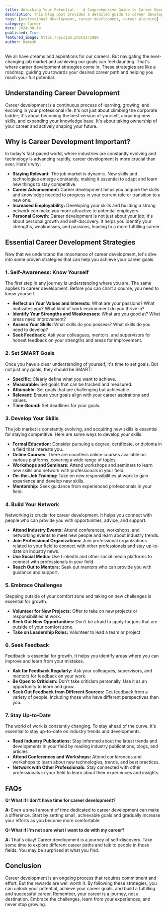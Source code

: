 ```yaml
---
title: Unlocking Your Potential -  A Comprehensive Guide to Career Development Strategies
description: This blog post provides a detailed guide to career development strategies, covering self-awareness, goal setting, skill development, networking, embracing challenges, seeking feedback, and staying up-to-date. Learn how to take control of your career and achieve your goals.
tags: [professional development, career development, career planning]
category: Career
date: 2024-08-14
published: True
featured_image: https://picsum.photos/1080
author: Ramesh
---
```



We all have dreams and aspirations for our careers. But navigating the ever-changing job market and achieving our goals can feel daunting. That's where career development strategies come in. These strategies are like a roadmap, guiding you towards your desired career path and helping you reach your full potential.

## Understanding Career Development

Career development is a continuous process of learning, growing, and evolving in your professional life. It's not just about climbing the corporate ladder; it's about becoming the best version of yourself, acquiring new skills, and expanding your knowledge base. It's about taking ownership of your career and actively shaping your future.

##  Why is Career Development Important?

In today's fast-paced world, where industries are constantly evolving and technology is advancing rapidly, career development is more crucial than ever. Here's why:

* **Staying Relevant:**  The job market is dynamic. New skills and technologies emerge constantly, making it essential to adapt and learn new things to stay competitive.
* **Career Advancement:**  Career development helps you acquire the skills and knowledge needed to progress in your current role or transition to a new one.
* **Increased Employability:**  Developing your skills and building a strong network can make you more attractive to potential employers.
* **Personal Growth:**  Career development is not just about your job; it's about personal growth and self-discovery. It helps you identify your strengths, weaknesses, and passions, leading to a more fulfilling career.

##  Essential Career Development Strategies

Now that we understand the importance of career development, let's dive into some proven strategies that can help you achieve your career goals.

### 1.  Self-Awareness: Know Yourself

The first step in any journey is understanding where you are. The same applies to career development. Before you can chart a course, you need to know yourself.

* **Reflect on Your Values and Interests:** What are your passions? What motivates you? What kind of work environment do you thrive in?
* **Identify Your Strengths and Weaknesses:** What are you good at? What areas need improvement?
* **Assess Your Skills:** What skills do you possess? What skills do you need to develop?
* **Seek Feedback:** Ask your colleagues, mentors, and supervisors for honest feedback on your strengths and areas for improvement.

### 2.  Set SMART Goals

Once you have a clear understanding of yourself, it's time to set goals. But not just any goals; they should be SMART:

* **Specific:**  Clearly define what you want to achieve.
* **Measurable:**  Set goals that can be tracked and measured.
* **Attainable:**  Set goals that are challenging but achievable.
* **Relevant:**  Ensure your goals align with your career aspirations and values.
* **Time-Bound:**  Set deadlines for your goals.

### 3.  Develop Your Skills

The job market is constantly evolving, and acquiring new skills is essential for staying competitive. Here are some ways to develop your skills:

* **Formal Education:**  Consider pursuing a degree, certificate, or diploma in a field that interests you.
* **Online Courses:**  There are countless online courses available on various platforms, covering a wide range of topics.
* **Workshops and Seminars:**  Attend workshops and seminars to learn new skills and network with professionals in your field.
* **On-the-Job Training:**  Take on new responsibilities at work to gain experience and develop new skills.
* **Mentorship:**  Seek guidance from experienced professionals in your field.

### 4.  Build Your Network

Networking is crucial for career development. It helps you connect with people who can provide you with opportunities, advice, and support.

* **Attend Industry Events:**  Attend conferences, workshops, and networking events to meet new people and learn about industry trends.
* **Join Professional Organizations:**  Join professional organizations related to your field to connect with other professionals and stay up-to-date on industry news.
* **Use Social Media:**  Use LinkedIn and other social media platforms to connect with professionals in your field.
* **Reach Out to Mentors:**  Seek out mentors who can provide you with guidance and support.

### 5.  Embrace Challenges

Stepping outside of your comfort zone and taking on new challenges is essential for growth.

* **Volunteer for New Projects:**  Offer to take on new projects or responsibilities at work.
* **Seek Out New Opportunities:**  Don't be afraid to apply for jobs that are outside of your comfort zone.
* **Take on Leadership Roles:**  Volunteer to lead a team or project.

### 6.  Seek Feedback

Feedback is essential for growth. It helps you identify areas where you can improve and learn from your mistakes.

* **Ask for Feedback Regularly:**  Ask your colleagues, supervisors, and mentors for feedback on your work.
* **Be Open to Criticism:**  Don't take criticism personally. Use it as an opportunity to learn and grow.
* **Seek Out Feedback from Different Sources:**  Get feedback from a variety of people, including those who have different perspectives than you.

### 7.  Stay Up-to-Date

The world of work is constantly changing. To stay ahead of the curve, it's essential to stay up-to-date on industry trends and developments.

* **Read Industry Publications:**  Stay informed about the latest trends and developments in your field by reading industry publications, blogs, and articles.
* **Attend Conferences and Workshops:**  Attend conferences and workshops to learn about new technologies, trends, and best practices.
* **Network with Other Professionals:**  Stay connected with other professionals in your field to learn about their experiences and insights.

##  FAQs

**Q: What if I don't have time for career development?**

**A:**  Even a small amount of time dedicated to career development can make a difference. Start by setting small, achievable goals and gradually increase your efforts as you become more comfortable.

**Q: What if I'm not sure what I want to do with my career?**

**A:**  That's okay! Career development is a journey of self-discovery. Take some time to explore different career paths and talk to people in those fields. You may be surprised at what you find.

##  Conclusion

Career development is an ongoing process that requires commitment and effort. But the rewards are well worth it. By following these strategies, you can unlock your potential, achieve your career goals, and build a fulfilling and successful career. Remember, your career is a journey, not a destination. Embrace the challenges, learn from your experiences, and never stop growing.
